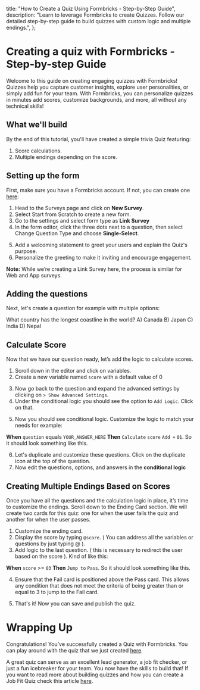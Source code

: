 
  title: "How to Create a Quiz Using Formbricks - Step-by-Step Guide",
  description:
    "Learn to leverage Formbricks to create Quizzes. Follow our detailed step-by-step guide to build quizzes with custom logic and multiple endings.",
};

# Creating a quiz with Formbricks - Step-by-step Guide

Welcome to this guide on creating engaging quizzes with Formbricks! Quizzes help you capture customer insights, explore user personalities, or simply add fun for your team. With Formbricks, you can personalize quizzes in minutes add scores, customize backgrounds, and more, all without any technical skills!

## What we'll build

By the end of this tutorial, you'll have created a simple trivia Quiz featuring:

1. Score calculations.
2. Multiple endings depending on the score.

## Setting up the form

First, make sure you have a Formbricks account. If not, you can create one [here](https://app.formbricks.com):

1. Head to the Surveys page and click on **New Survey**.
2. Select Start from Scratch to create a new form.
3. Go to the settings and select form type as **Link Survey**
4. In the form editor, click the three dots next to a question, then select Change Question Type and choose **Single-Select**.

<MdxImage
  src={SingleSelect}
  alt="Change Question type to Single-Select"
  quality="100"
  className="max-w-full rounded-lg sm:max-w-2xl"
/>

5. Add a welcoming statement to greet your users and explain the Quiz's purpose.
6. Personalize the greeting to make it inviting and encourage engagement.

**Note:** While we’re creating a Link Survey here, the process is similar for Web and App surveys.

## Adding the questions

Next, let's create a question for example with multiple options:

What country has the longest coastline in the world?
A) Canada
B) Japan
C) India
D) Nepal

<MdxImage src={Quiz} alt="Sample Question" quality="100" className="max-w-full rounded-lg sm:max-w-xl" />

## Calculate Score

Now that we have our question ready, let’s add the logic to calculate scores.

1. Scroll down in the editor and click on variables.
2. Create a new variable named `score` with a default value of 0

<MdxImage
  src={Score}
  alt="Create Variable named Score image"
  quality="100"
  className="max-w-full rounded-lg sm:max-w-xl"
/>

3. Now go back to the question and expand the advanced settings by clicking on `> Show Advanced Settings`.
4. Under the conditional logic you should see the option to `Add Logic`. Click on that.

<MdxImage src={AddLogic} alt="Add Logic Button" quality="100" className="max-w-full rounded-lg sm:max-w-xl" />

5. Now you should see conditional logic. Customize the logic to match your needs for example:

**When** `question` equals `YOUR_ANSWER_HERE` **Then** `Calculate` `score` `Add +` `01`. So it should look something like this.

<MdxImage
  src={WhenThen}
  alt="When-Then Conditional Logic"
  quality="100"
  className="max-w-full rounded-lg sm:max-w-xl"
/>

6. Let's duplicate and customize these questions. Click on the duplicate icon at the top of the question.
7. Now edit the questions, options, and answers in the **conditional logic**

## Creating Multiple Endings Based on Scores

Once you have all the questions and the calculation logic in place, it’s time to customize the endings. Scroll down to the Ending Card section. We will create two cards for this quiz: one for when the user fails the quiz and another for when the user passes.

1. Customize the ending card.
2. Display the score by typing `@score`. ( You can address all the variables or questions by just typing @ ).
3. Add logic to the last question. ( this is necessary to redirect the user based on the score ). Kind of like this:

**When** `score` >= `03` **Then** `Jump to` `Pass`. So it should look something like this.

<MdxImage
  src={EndingLogic}
  alt="Conditional Logic for ending card"
  quality="100"
  className="max-w-full rounded-lg sm:max-w-xl"
/>

4. Ensure that the Fail card is positioned above the Pass card. This allows any condition that does not meet the criteria of being greater than or equal to 3 to jump to the Fail card.

<MdxImage
  src={PassFail}
  alt="Pass or Fail ending Cards"
  quality="100"
  className="max-w-full rounded-lg sm:max-w-xl"
/>

5. That's it! Now you can save and publish the quiz.

# Wrapping Up

Congratulations! You’ve successfully created a Quiz with Formbricks. You can play around with the quiz that we just created [here](https://app.formbricks.com/s/cm2wwt3vu0001ir8o7ys0bezz).

A great quiz can serve as an excellent lead generator, a job fit checker, or just a fun icebreaker for your team. You now have the skills to build that! If you want to read more about building quizzes and how you can create a Job Fit Quiz check this article [here](https://www.harshbhat.me/blog/formbricks-quiz).
